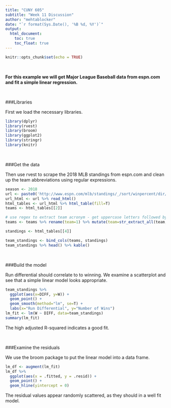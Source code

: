 ---
title: "CUNY 605"
subtitle: "Week 11 Discussion"
author: "mehtablocker"
date: "`r format(Sys.Date(), '%B %d, %Y')`"
output:
  html_document:
    toc: true
    toc_float: true
---

<style type="text/css">
h3 {
  color: DarkBlue;
}
</style>

```{r setup, include=FALSE}
knitr::opts_chunk$set(echo = TRUE)

```

<br>

__For this example we will get Major League Baseball data from espn.com and fit a simple linear regression.__

<br>

###Libraries

First we load the necessary libraries.

```{r library_load}
library(dplyr)
library(rvest)
library(broom)
library(ggplot2)
library(stringr)
library(knitr)
```

<br>

###Get the data

Then use rvest to scrape the 2018 MLB standings from espn.com and clean up the team abbreviations using regular expressions.

```{r get_data}
season <- 2018
url <- paste0('http://www.espn.com/mlb/standings/_/sort/winpercent/dir/desc/season/', season, '/group/overall')
url_html <- url %>% read_html()
html_tables <- url_html %>% html_table(fill=T)
teams <- html_tables[[2]]

# use regex to extract team acronym - get uppercase letters followed by lowercase, then delete last two characters
teams <- teams %>% rename(team=1) %>% mutate(team=str_extract_all(team, "[A-Z]{3,4}[a-z]") %>% substr(1, nchar(.)-2))

standings <- html_tables[[4]]

team_standings <- bind_cols(teams, standings)
team_standings %>% head() %>% kable()
```

<br>

###Build the model

Run differential should correlate to to winning. We examine a scatterplot and see that a simple linear model looks appropriate.

```{r build_model}
team_standings %>% 
  ggplot(aes(x=DIFF, y=W)) + 
  geom_point() + 
  geom_smooth(method="lm", se=T) + 
  labs(x="Run Differential", y="Number of Wins")
lm_fit <- lm(W ~ DIFF, data=team_standings)
summary(lm_fit)
```

The high adjusted R-squared indicates a good fit.

<br>

###Examine the residuals

We use the broom package to put the linear model into a data frame.

```{r residuals}
lm_df <- augment(lm_fit)
lm_df %>% 
  ggplot(aes(x = .fitted, y = .resid)) + 
  geom_point() + 
  geom_hline(yintercept = 0)
```

The residual values appear randomly scattered, as they should in a well fit model.
